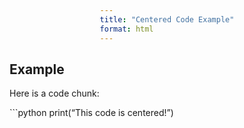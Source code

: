 ```yaml
---
title: "Centered Code Example"
format: html
---
```


<style>
div.sourceCode {
  display: flex;
  justify-content: center;
}
</style>

## Example

Here is a code chunk:

```python
print("This code is centered!")